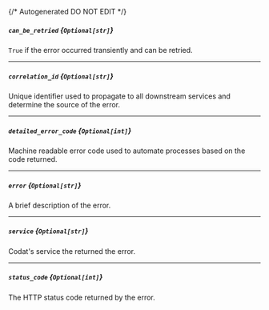 {/* Autogenerated DO NOT EDIT  */}
##### `can_be_retried` *{`Optional[str]`}*
`True` if the error occurred transiently and can be retried.

---
##### `correlation_id` *{`Optional[str]`}*
Unique identifier used to propagate to all downstream services and determine the source of the error.

---
##### `detailed_error_code` *{`Optional[int]`}*
Machine readable error code used to automate processes based on the code returned.

---
##### `error` *{`Optional[str]`}*
A brief description of the error.

---
##### `service` *{`Optional[str]`}*
Codat's service the returned the error.

---
##### `status_code` *{`Optional[int]`}*
The HTTP status code returned by the error.


